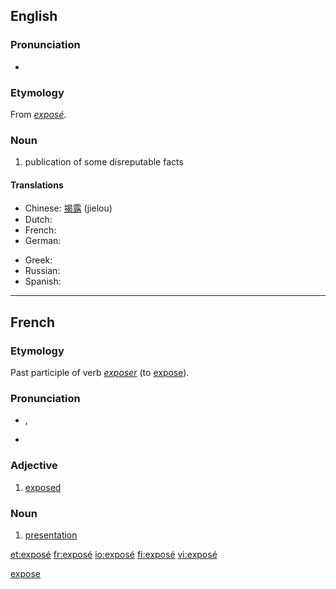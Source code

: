 {{also|expose|Exposé}}
==English==

===Pronunciation===
* {{IPA|/ˌɛkspoʊˈzeɪ/}}

===Etymology===
From {{etyl|fr}} ''[[#French|exposé]]''.

===Noun===
{{wikipedia}}
{{en-noun}}

# publication of some disreputable facts

====Translations====
{{trans-top|publication}}
* Chinese: [[揭露]] (jielou)
* Dutch: {{t-|nl|exposé|n}}
* French: {{t+|fr|révélations|f|p}}
* German: {{t-|de|Exposé}}
{{trans-mid}}
* Greek: {{t+|el|έκθεση|tr=ékthesē|sc=Grek}}
* Russian: {{t+|ru|разоблачение|n|tr=razoblačénije|sc=Cyrl}}
* Spanish: {{t-|es|exposición}}
{{trans-bottom}}

[[Category:English words spelled with diacritics|expose]]

----

==French==

===Etymology===
Past participle of verb ''[[exposer]]'' (to [[expose]]).

===Pronunciation===
* {{IPA|/ɛk.spo.ze/|lang=fr}}, {{X-SAMPA|/EkspOze/|lang=fr}}
*: {{audio|Fr-exposé.ogg|Audio (France, Paris)}}
* {{homophones|exposai|exposée|exposées|exposer|exposés|exposez|lang=fr}}

===Adjective===
{{fr-adj}}

# [[exposed]]

===Noun===
{{fr-noun|m}}

# [[presentation]]

[[et:exposé]]
[[fr:exposé]]
[[io:exposé]]
[[fi:exposé]]
[[vi:exposé]]